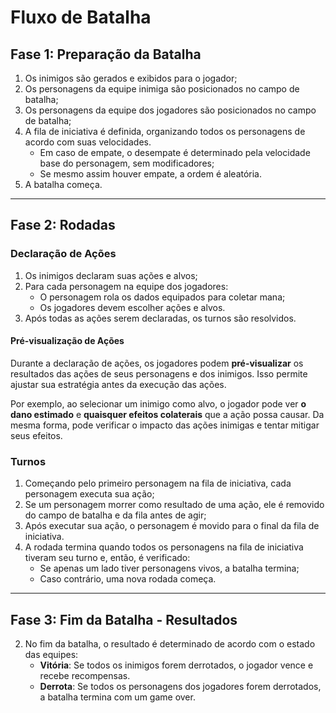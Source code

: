 
# Fluxo de Batalha

## Fase 1: Preparação da Batalha

1. Os inimigos são gerados e exibidos para o jogador;
2. Os personagens da equipe inimiga são posicionados no campo de batalha;
3. Os personagens da equipe dos jogadores são posicionados no campo de batalha;
4. A fila de iniciativa é definida, organizando todos os personagens de acordo com suas velocidades.
   - Em caso de empate, o desempate é determinado pela velocidade base do personagem, sem modificadores;
   - Se mesmo assim houver empate, a ordem é aleatória.
5. A batalha começa.

---

## Fase 2: Rodadas

### Declaração de Ações

1. Os inimigos declaram suas ações e alvos;
2. Para cada personagem na equipe dos jogadores:
   - O personagem rola os dados equipados para coletar mana;
   - Os jogadores devem escolher ações e alvos.
3. Após todas as ações serem declaradas, os turnos são resolvidos.

#### Pré-visualização de Ações

Durante a declaração de ações, os jogadores podem **pré-visualizar** os resultados das ações de seus personagens e dos inimigos. Isso permite ajustar sua estratégia antes da execução das ações.

Por exemplo, ao selecionar um inimigo como alvo, o jogador pode ver **o dano estimado** e **quaisquer efeitos colaterais** que a ação possa causar. Da mesma forma, pode verificar o impacto das ações inimigas e tentar mitigar seus efeitos.

### Turnos

1. Começando pelo primeiro personagem na fila de iniciativa, cada personagem executa sua ação;
2. Se um personagem morrer como resultado de uma ação, ele é removido do campo de batalha e da fila antes de agir;
3. Após executar sua ação, o personagem é movido para o final da fila de iniciativa.
4. A rodada termina quando todos os personagens na fila de iniciativa tiveram seu turno e, então, é verificado:
   - Se apenas um lado tiver personagens vivos, a batalha termina;
   - Caso contrário, uma nova rodada começa.

---

## Fase 3: Fim da Batalha - Resultados

2. No fim da batalha, o resultado é determinado de acordo com o estado das equipes:
   - **Vitória**: Se todos os inimigos forem derrotados, o jogador vence e recebe recompensas.
   - **Derrota**: Se todos os personagens dos jogadores forem derrotados, a batalha termina com um game over.
